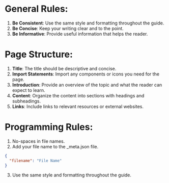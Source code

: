 
<Head>
    <title>FEDS-Handbook</title>
    <meta property="og:title" content="FEDS-Handbook" key="title" />
    <meta name="description" content="FRC Team 201's Tools and Resources" />
    <link rel="icon" type="image/x-icon" href="https://i.imgur.com/GmdZ72B.png" />
</Head>

# General Rules:
1. **Be Consistent**: Use the same style and formatting throughout the guide.
2. **Be Concise**: Keep your writing clear and to the point.
3. **Be Informative**: Provide useful information that helps the reader.

# Page Structure:
1. **Title**: The title should be descriptive and concise.
2. **Import Statements**: Import any components or icons you need for the page.
3. **Introduction**: Provide an overview of the topic and what the reader can expect to learn.
4. **Content**: Organize the content into sections with headings and subheadings.
5. **Links**: Include links to relevant resources or external websites.

# Programming Rules:
1. No-spaces in file names.
2. Add your file name to the _meta.json file.
```json
{
  "filename": "File Name"
}
```
3. Use the same style and formatting throughout the guide.
